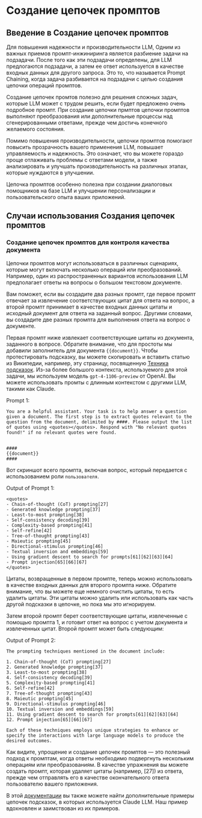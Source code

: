 # Создание цепочек промптов


## Введение в Создание цепочек промптов

Для повышения надежности и производительности LLM, Одним из важных приемов промпт-инжиниринга является разбиение задачи на подзадачи. После того как эти подзадачи определены, для LLM предлогаются подзадачи, а затем ее ответ используется в качестве входных данных для другого запроса. Это то, что называется Prompt Chaining, когда задача разбивается на подзадачи с целью создания цепочки операций промптов.

Создание цепочек промтов полезно для решения сложных задач, которые LLM может с трудом решить, если будет предложено очень подробное промпт. При создание цепочки прмптов цепочки промптов выполняют преобразования или дополнительные процессы над сгенерированными ответами, прежде чем достичь конечного желаемого состояния.

Помимо повышения производительности, цепочки промптов помогают повысить прозрачность вашего применения LLM, повышает управляемость и надежность. Это означает, что вы можете гораздо проще отлаживать проблемы с ответами модели, а также анализировать и улучшать производительность на различных этапах, которые нуждаются в улучшении.

Цепочка промптов особенно полезна при создании диалоговых помощников на базе LLM и улучшении персонализации и пользовательского опыта ваших приложений.

## Случаи использования Создания цепочек промптов

### Создание цепочек промптов для контроля качества документа

Цепочки промптов могут использоваться в различных сценариях, которые могут включать несколько операций или преобразований. Например, один из распространенных вариантов использования LLM предполагает ответы на вопросы о большом текстовом документе.

Вам поможет, если вы создадите два разных промпт, где первое промпт отвечает за извлечение соответствующих цитат для ответа на вопрос, а второй промпт принимает в качестве входных данных цитаты и исходный документ для ответа на заданный вопрос. Другими словами, вы создадите две разных промпта для выполнения ответа на вопрос о документе.

Первая промпт ниже извлекает соответствующие цитаты из документа, заданного в вопросе. Обратите внимание, что для простоты мы добавили заполнитель для документа `{{document}}`. Чтобы протестировать подсказку, вы можете скопировать и вставить статью из Википедии, например, эту страницу, посвященную [Техника подсказок](https://ru.wikipedia.org/wiki/%D0%A2%D0%B5%D1%85%D0%BD%D0%B8%D0%BA%D0%B0_%D0%BF%D0%BE%D0%B4%D1%81%D0%BA%D0%B0%D0%B7%D0%BE%D0%BA). Из-за более большого контекста, используемого для этой задачи, мы используем модель `gpt-4-1106-preview` от OpenAI. Вы можете использовать промты с длинным контекстом с другими LLM, такими как Claude.

Prompt 1: 
```
You are a helpful assistant. Your task is to help answer a question given a document. The first step is to extract quotes relevant to the question from the document, delimited by ####. Please output the list of quotes using <quotes></quotes>. Respond with "No relevant quotes found!" if no relevant quotes were found.


####
{{document}}
####
```

Вот скриншот всего промпта, включая вопрос, который передается с использованием роли `пользователя`.

<Screenshot src={PC1} alt="Prompt Chaining Part 1" />

Output of Prompt 1:
```
<quotes>
- Chain-of-thought (CoT) prompting[27]
- Generated knowledge prompting[37]
- Least-to-most prompting[38]
- Self-consistency decoding[39]
- Complexity-based prompting[41]
- Self-refine[42]
- Tree-of-thought prompting[43]
- Maieutic prompting[45]
- Directional-stimulus prompting[46]
- Textual inversion and embeddings[59]
- Using gradient descent to search for prompts[61][62][63][64]
- Prompt injection[65][66][67]
</quotes>
```

Цитаты, возвращенные в первом промпте, теперь можно использовать в качестве входных данных для второго промпта ниже. Обратите внимание, что вы можете еще немного очистить цитаты, то есть удалить цитаты. Эти цитаты можно удалить или использовать как часть другой подсказки в цепочке, но пока мы это игнорируем.

Затем второй промпт берет соответствующие цитаты, извлеченные с помощью промпта 1, и готовит ответ на вопрос с учетом документа и извлеченных цитат. Второй промпт может быть следующим:

Output of Prompt 2:

```
The prompting techniques mentioned in the document include:

1. Chain-of-thought (CoT) prompting[27]
2. Generated knowledge prompting[37]
3. Least-to-most prompting[38]
4. Self-consistency decoding[39]
5. Complexity-based prompting[41]
6. Self-refine[42]
7. Tree-of-thought prompting[43]
8. Maieutic prompting[45]
9. Directional-stimulus prompting[46]
10. Textual inversion and embeddings[59]
11. Using gradient descent to search for prompts[61][62][63][64]
12. Prompt injection[65][66][67]

Each of these techniques employs unique strategies to enhance or specify the interactions with large language models to produce the desired outcomes.
```

Как видите, упрощение и создание цепочек промптов — это полезный подход к промптам, когда ответы необходимо подвергнуть нескольким операциям или преобразованиям. В качестве упражнения вы можете создать промпт, которая удаляет цитаты (например, [27]) из ответа, прежде чем отправлять его в качестве окончательного ответа пользователю вашего приложения.

В этой [документации](https://docs.anthropic.com/claude/docs/prompt-chaining) вы также можете найти дополнительные примеры цепочек подсказок, в которых используется Claude LLM. Наш пример вдохновлен и заимствован из их примеров.
